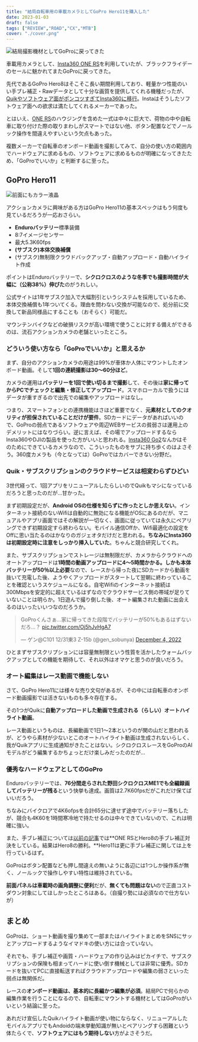 ```yaml
---
title: "結局自転車用の車載カメラとしてGoPro Hero11を購入した"
date: 2023-01-03
draft: false
tags: ["REVIEW","ROAD","CX","MTB"]
cover: "./cover.png"
---
```


![結局撮影機材としてGoProに戻ってきた](./gopro11.jpg)

車載用カメラとして、[Insta360 ONE RS](https://amzn.to/3whWXcx)を利用していたが、ブラックフライデーのセールに魅かれてまたGoProに戻ってきた。

先代であるGoPro Hero8はそこそこ長い期間利用しており、軽量かつ性能のいい手ブレ補正・Rawデータとして十分な画質を提供してくれる機種だったが、[Quikやソフトウェア面がポンコツすぎてInsta360に移行](https://blog.gensobunya.net/post/2022/08/instaone_rs_review/)。Instaはそうしたソフトウェア面への欲求は満たしてくれるメーカーであった。

とはいえ、[ONE RS](https://amzn.to/3whWXcx)のハウジングを含めた一式は中々に巨大で、荷物の中や自転車に取り付けた際の取りまわしがスマートではない他、ボタン配置などでノールック操作を間違えやすいという欠点もあった。

複数メーカーで自転車のオンボード動画を撮影してみて、自分の使い方の範囲内でハードウェアに求めるもの、ソフトウェアに求めるものが明確になってきたため、「GoProでいいか」と判断するに至った。

## GoPro Hero11

![前面にもカラー液晶](./on_bike.jpg)

アクションカメラに興味がある方はGoPro Hero11の基本スペックはもう何度も見ているだろうが一応おさらい。

- **Enduroバッテリー**標準装備
- 8:7イメージセンサー
- 最大5.3K60fps
- **(サブスク)本体交換補償**
- (サブスク)無制限クラウドバックアップ・自動アップロード・自動ハイライト作成

ポイントはEnduroバッテリーで、**シクロクロスのような冬季でも撮影時間が大幅に（公称38%）伸びた**のがうれしい。

公式サイトは1年サブスク加入で大幅割引というシステムを採用しているため、本体交換補償も1年ついてくる。理由を問わない交換が可能なので、処分前に交換して新品同様品にすることも（おそらく）可能だ。

マウンテンバイクなどの破損リスクが高い環境で使うことに対する備えができるのは、流石アクションカメラの老舗といったところ。

<LinkBox url="https://www.amazon.co.jp/dp/B0B9H67NYT/" isAmazonLink />

### どういう使い方なら「GoProでいいか」と思えるか

まず、自分のアクションカメラの用途は99%が車体か人体にマウントしたオンボード動画。そして**1回の連続撮影は30～60分ほど**。

カメラの運用は**バッテリーを1回で使い切るまで撮影**して、その後は**家に帰ってからPCでチェックと編集・修正してアップロード**。スマホローカルで扱うにはデータが重すぎるので出先での編集やアップロードはなし。

つまり、スマートフォンとの連携機能はさほど重要でなく、**元素材としてのクオリティが担保されていることだけが要件**。SDカードにデータがあればいいので、GoProの弱点であるソフトウェアや周辺WEBサービスの貧弱さは運用上のデメリットにはなりづらい。逆に言えば、その場でアップロードするならInsta360やDJIの製品を使った方がいいと思われる。[Insta360 Go2](https://amzn.to/3Vp14xa)なんかはそのためにできているカメラなので、こういったものをサブに持ち歩くのはよさそう。360度カメラも（今となっては）GoProではカバーできない分野だ。

### Quik・サブスクリプションのクラウドサービスは相変わらずひどい

3世代経って、1回アプリをリニューアルしたらしいのでQuikもマシになっているだろうと思ったのだが…甘かった。

まず初期設定だが、**Android OSの仕様を知らずに作ったとしか思えない**。インターネット接続のないWifiは自動的に無効になる機能がOSにあるのだが、マニュアルやアプリ画面ではその解説が一切なく、画面に従っていては永久にペアリングできず初期設定すら終わらない。モバイル通信Offか、Wifi最適化の設定をOffに思い当たるのはかなりのガジェオタだけだと思われる。**ちなみにInsta360は初期設定時に注意をしっかり挿入していた**。ちゃんと競合研究してくれ。

また、サブスクリプションでストレージは無制限だが、カメラからクラウドへのオートアップロードは**1時間の動画アップロードに4～5時間かかる。しかも本体バッテリーが50％以上必要**なので、レースから帰った夜にSDカードから動画を抜いて充電した後、ようやくアップロードがスタートして翌朝に終わっていることを確認というスケジュールになる。自宅Wifiのインターネット接続は300Mbpsを安定的に超えているはずなのでクラウドサービス側の帯域が足りていないことは明らか。1日遊んで撮り倒した後、オート編集された動画に出会えるのはいったいいつなのだろうか。

<blockquote class="twitter-tweet"><p lang="ja" dir="ltr">GoProくんさぁ…家に帰ってきた段階でバッテリーが50%もあるはずないだろ…？ <a href="https://t.co/Oj5hJvHgA7">pic.twitter.com/Oj5hJvHgA7</a></p>&mdash; ゲン@C101 12/31東3 Z-15b (@gen_sobunya) <a href="https://twitter.com/gen_sobunya/status/1599368364719501312?ref_src=twsrc%5Etfw">December 4, 2022</a></blockquote>

ひとまずサブスクリプションには容量無制限という性質を活かしたウォームバックアップとしての機能を期待して、それ以外はオマケと思うのが良いだろう。

### オート編集はレース動画で機能しない

さて、GoPro Hero11には様々な売り文句があるが、その中には自転車のオンボード動画撮影では活きないものも多々存在する。

その1つがQuikに**自動アップロードした動画で生成される（らしい）オートハイライト動画**。

レース動画というものは、長編動画で1日1～2本というのが関の山だと思われるが、どうやら素材が少ないとこのオートハイライト動画は生成されないらしく、我がQuikアプリに生成通知がきたことはない。シクロクロスレースをGoProのAIモデルがどう編集するかちょっとだけ楽しみだったのだが…

### 優秀なハードウェアとしてのGoPro

Enduroバッテリーでは、**76分間走らされた野田シクロクロスME1でも全編録画してバッテリーが残る**という快挙も達成。画質は2.7K60fpsだがこれだけ保てばいいだろう。

ちなみにバイクロアで4K6ofpsを合計65分に達せず途中でバッテリー落ちしたが、競合も4K60を1時間寒冷地で持たせるのは中々できていないので、これは明確に強い。

また、手ブレ補正については[以前の記事](https://blog.gensobunya.net/post/2022/08/instaone_rs_review/)では**ONE RSとHero8の手ブレ補正対決をしている。結果はHero8の勝利。**Hero11は更に手ブレ補正に関しては上を行っているはず。

<LinkBox url="https://blog.gensobunya.net/post/2022/08/instaone_rs_review/" />

GoProはボタン配置なども押し間違えの無いように各辺には1つしか操作系が無く、ノールックで操作しやすい特性は維持されている。

**前面パネルは車載時の画角調整に便利**だが、**無くても問題はない**ので正直コストダウン対象にしてほしかったところはある。（自撮り勢には必須なので仕方ないが）

## まとめ

GoProは、ショート動画を撮り集めて一部またはハイライトまとめをSNSにサッとアップロードするようなイマドキの使い方には合っていない。

それでも、手ブレ補正や画質・ハードウェアの作り込みはピカイチで、サブスクリプションの保険も相まってハードに使い倒す機械としては非常に優秀。SDカードを抜いてPCに直接転送すればクラウドアップロードや編集の弱さといった弱点は無関係だ。

レースの**オンボード動画は、基本的に長編かつ編集が必須**。結局PCで何らかの編集作業を行うことになるので、自転車にマウントする機材としてはGoProがいいという結論に至った。

あれだけ宣伝したQuikハイライト動画が使い物にならなく、リニューアルしたモバイルアプリでもAndoidの端末挙動知識が無いとペアリングすら困難という体たらくで、**ソフトウェアにはもう期待しない**方がよさそうだ。
